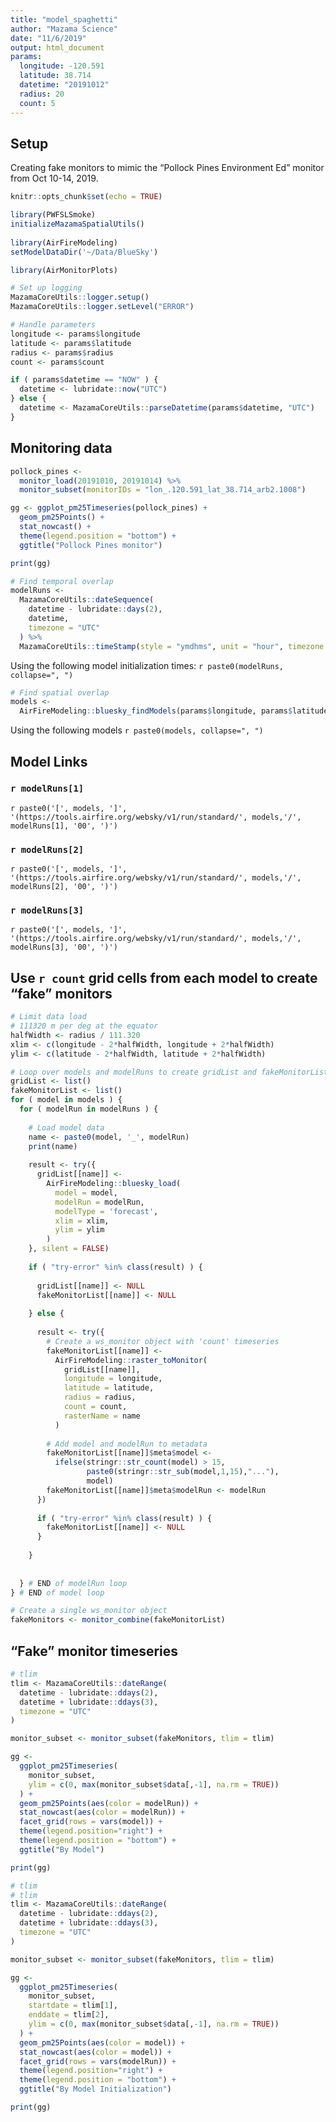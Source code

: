 ```yaml
---
title: "model_spaghetti"
author: "Mazama Science"
date: "11/6/2019"
output: html_document
params:
  longitude: -120.591
  latitude: 38.714
  datetime: "20191012"
  radius: 20
  count: 5
---
```


<!--
Berkeley Aquatic park
monitor_loadLatest() %>% monitor_subset(monitorIDs = "060010013_01") %>% monitor_extractMeta() %>% str()
-->

## Setup

Creating fake monitors to mimic the "Pollock Pines Environment Ed" monitor
from Oct 10-14, 2019.

```r
knitr::opts_chunk$set(echo = TRUE)

library(PWFSLSmoke)
initializeMazamaSpatialUtils()
  
library(AirFireModeling)
setModelDataDir('~/Data/BlueSky')

library(AirMonitorPlots)

# Set up logging
MazamaCoreUtils::logger.setup()
MazamaCoreUtils::logger.setLevel("ERROR")

# Handle parameters
longitude <- params$longitude
latitude <- params$latitude
radius <- params$radius
count <- params$count

if ( params$datetime == "NOW" ) {
  datetime <- lubridate::now("UTC")
} else {
  datetime <- MazamaCoreUtils::parseDatetime(params$datetime, "UTC")
}
```

## Monitoring data

```r
pollock_pines <- 
  monitor_load(20191010, 20191014) %>% 
  monitor_subset(monitorIDs = "lon_.120.591_lat_38.714_arb2.1008")

gg <- ggplot_pm25Timeseries(pollock_pines) +
  geom_pm25Points() + 
  stat_nowcast() +
  theme(legend.position = "bottom") +
  ggtitle("Pollock Pines monitor")

print(gg)
```


```r
# Find temporal overlap
modelRuns <- 
  MazamaCoreUtils::dateSequence(
    datetime - lubridate::days(2),
    datetime,
    timezone = "UTC"
  ) %>%
  MazamaCoreUtils::timeStamp(style = "ymdhms", unit = "hour", timezone = "UTC")
```

Using the following model initialization times: `r paste0(modelRuns, collapse=", ")`

```r
# Find spatial overlap
models <- 
  AirFireModeling::bluesky_findModels(params$longitude, params$latitude)
```

Using the following models `r paste0(models, collapse=", ")`

## Model Links 

### `r modelRuns[1]`
`r paste0('[', models, ']', '(https://tools.airfire.org/websky/v1/run/standard/', models,'/', modelRuns[1], '00', ')')`

### `r modelRuns[2]`
`r paste0('[', models, ']', '(https://tools.airfire.org/websky/v1/run/standard/', models,'/', modelRuns[2], '00', ')')`

### `r modelRuns[3]`
`r paste0('[', models, ']', '(https://tools.airfire.org/websky/v1/run/standard/', models,'/', modelRuns[3], '00', ')')`


## Use `r count` grid cells from each model to create "fake" monitors

```r
# Limit data load
# 111320 m per deg at the equator 
halfWidth <- radius / 111.320
xlim <- c(longitude - 2*halfWidth, longitude + 2*halfWidth)
ylim <- c(latitude - 2*halfWidth, latitude + 2*halfWidth)

# Loop over models and modelRuns to create gridList and fakeMonitorList
gridList <- list()
fakeMonitorList <- list()
for ( model in models ) {
  for ( modelRun in modelRuns ) {
    
    # Load model data
    name <- paste0(model, '_', modelRun)
    print(name)
    
    result <- try({
      gridList[[name]] <-
        AirFireModeling::bluesky_load(
          model = model,
          modelRun = modelRun,
          modelType = 'forecast',
          xlim = xlim,
          ylim = ylim
        )
    }, silent = FALSE)
    
    if ( "try-error" %in% class(result) ) {
      
      gridList[[name]] <- NULL
      fakeMonitorList[[name]] <- NULL
      
    } else {
      
      result <- try({
        # Create a ws_monitor object with 'count' timeseries
        fakeMonitorList[[name]] <- 
          AirFireModeling::raster_toMonitor(
            gridList[[name]],
            longitude = longitude,
            latitude = latitude,
            radius = radius,
            count = count,
            rasterName = name
          )
     
        # Add model and modelRun to metadata
        fakeMonitorList[[name]]$meta$model <- 
          ifelse(stringr::str_count(model) > 15,
                 paste0(stringr::str_sub(model,1,15),"..."),
                 model)
        fakeMonitorList[[name]]$meta$modelRun <- modelRun
      })
      
      if ( "try-error" %in% class(result) ) {
        fakeMonitorList[[name]] <- NULL
      }
      
    }
    
    
  } # END of modelRun loop
} # END of model loop

# Create a single ws_monitor object
fakeMonitors <- monitor_combine(fakeMonitorList)
```


## "Fake" monitor timeseries

```r
# tlim
tlim <- MazamaCoreUtils::dateRange(
  datetime - lubridate::ddays(2),
  datetime + lubridate::ddays(3),
  timezone = "UTC"
)

monitor_subset <- monitor_subset(fakeMonitors, tlim = tlim)

gg <- 
  ggplot_pm25Timeseries(
    monitor_subset,
    ylim = c(0, max(monitor_subset$data[,-1], na.rm = TRUE))
  ) +
  geom_pm25Points(aes(color = modelRun)) + 
  stat_nowcast(aes(color = modelRun)) +
  facet_grid(rows = vars(model)) +
  theme(legend.position="right") +
  theme(legend.position = "bottom") +
  ggtitle("By Model")

print(gg)
```


```r
# tlim
# tlim
tlim <- MazamaCoreUtils::dateRange(
  datetime - lubridate::ddays(2),
  datetime + lubridate::ddays(3),
  timezone = "UTC"
)

monitor_subset <- monitor_subset(fakeMonitors, tlim = tlim)

gg <- 
  ggplot_pm25Timeseries(
    monitor_subset,
    startdate = tlim[1],
    enddate = tlim[2],
    ylim = c(0, max(monitor_subset$data[,-1], na.rm = TRUE))
  ) +
  geom_pm25Points(aes(color = model)) + 
  stat_nowcast(aes(color = model)) +
  facet_grid(rows = vars(modelRun)) +
  theme(legend.position="right") +
  theme(legend.position = "bottom") +
  ggtitle("By Model Initialization")

print(gg)
```





